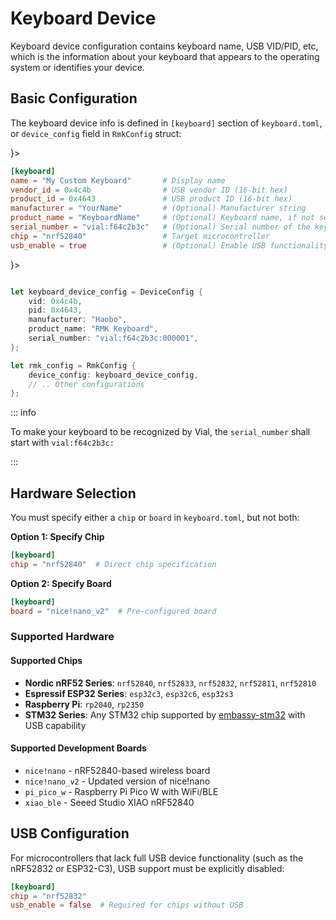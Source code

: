 # Keyboard Device

Keyboard device configuration contains keyboard name, USB VID/PID, etc, which is the information about your keyboard that appears to the operating system or identifies your device. 

## Basic Configuration

The keyboard device info is defined in `[keyboard]` section of `keyboard.toml`, or `device_config` field in `RmkConfig` struct:


<Tabs>
<Tab label={<Toml />}>

```toml title="keyboard.toml"
[keyboard]
name = "My Custom Keyboard"       # Display name
vendor_id = 0x4c4b                # USB vendor ID (16-bit hex)
product_id = 0x4643               # USB product ID (16-bit hex)
manufacturer = "YourName"         # (Optional) Manufacturer string
product_name = "KeyboardName"     # (Optional) Keyboard name, if not set, it will be same as `name` field
serial_number = "vial:f64c2b3c"   # (Optional) Serial number of the keyboard
chip = "nrf52840"                 # Target microcontroller
usb_enable = true                 # (Optional) Enable USB functionality, defaults to `true`
```

</Tab>
<Tab label={<Rust />}>

```rust title="main.rs"

let keyboard_device_config = DeviceConfig {
    vid: 0x4c4b,
    pid: 0x4643,
    manufacturer: "Haobo",
    product_name: "RMK Keyboard",
    serial_number: "vial:f64c2b3c:000001",
};

let rmk_config = RmkConfig {
    device_config: keyboard_device_config,
    // .. Other configurations
};

```

</Tab>
</Tabs>

::: info

To make your keyboard to be recognized by Vial, the `serial_number` shall start with `vial:f64c2b3c:`

:::

## Hardware Selection

You must specify either a `chip` or `board` in `keyboard.toml`, but not both:

**Option 1: Specify Chip**

```toml
[keyboard]
chip = "nrf52840"  # Direct chip specification
```

**Option 2: Specify Board**

```toml
[keyboard]
board = "nice!nano_v2"  # Pre-configured board
```

### Supported Hardware

#### Supported Chips

- **Nordic nRF52 Series**: `nrf52840`, `nrf52833`, `nrf52832`, `nrf52811`, `nrf52810`
- **Espressif ESP32 Series**: `esp32c3`, `esp32c6`, `esp32s3`
- **Raspberry Pi**: `rp2040`, `rp2350`
- **STM32 Series**: Any STM32 chip supported by [embassy-stm32](https://github.com/embassy-rs/embassy/blob/main/embassy-stm32/Cargo.toml) with USB capability

#### Supported Development Boards

- `nice!nano` - nRF52840-based wireless board
- `nice!nano_v2` - Updated version of nice!nano
- `pi_pico_w` - Raspberry Pi Pico W with WiFi/BLE
- `xiao_ble` - Seeed Studio XIAO nRF52840

## USB Configuration

For microcontrollers that lack full USB device functionality (such as the nRF52832 or ESP32-C3), USB support must be explicitly disabled:

```toml
[keyboard]
chip = "nrf52832"
usb_enable = false  # Required for chips without USB
```